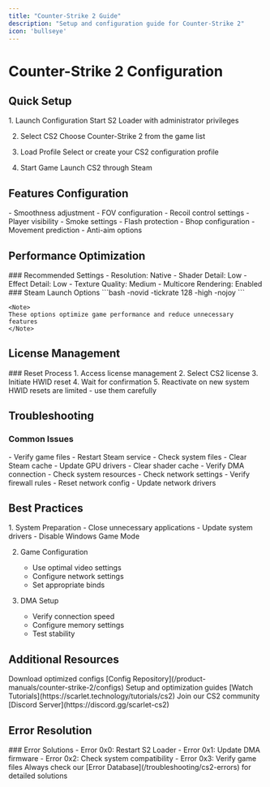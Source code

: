 ```yaml
---
title: "Counter-Strike 2 Guide"
description: "Setup and configuration guide for Counter-Strike 2"
icon: 'bullseye'
---
```


# Counter-Strike 2 Configuration

## Quick Setup

<Steps>
  1. Launch Configuration
     Start S2 Loader with administrator privileges
     
  2. Select CS2
     Choose Counter-Strike 2 from the game list
     
  3. Load Profile
     Select or create your CS2 configuration profile
     
  4. Start Game
     Launch CS2 through Steam
</Steps>

## Features Configuration

<CardGroup>
  <Card title="Aim Settings" icon="crosshairs">
    - Smoothness adjustment
    - FOV configuration
    - Recoil control settings
  </Card>
  
  <Card title="Visual Options" icon="eye">
    - Player visibility
    - Smoke settings
    - Flash protection
  </Card>
  
  <Card title="Movement" icon="person-running">
    - Bhop configuration
    - Movement prediction
    - Anti-aim options
  </Card>
</CardGroup>

## Performance Optimization

<Tabs>
  <Tab title="Graphics Settings">
    ### Recommended Settings
    - Resolution: Native
    - Shader Detail: Low
    - Effect Detail: Low
    - Texture Quality: Medium
    - Multicore Rendering: Enabled
  </Tab>
  
  <Tab title="Launch Options">
    ### Steam Launch Options
    ```bash
    -novid -tickrate 128 -high -nojoy
    ```
    
    <Note>
    These options optimize game performance and reduce unnecessary features
    </Note>
  </Tab>
</Tabs>

## License Management

<Accordion title="HWID Reset">
### Reset Process
1. Access license management
2. Select CS2 license
3. Initiate HWID reset
4. Wait for confirmation
5. Reactivate on new system

<Warning>
HWID resets are limited - use them carefully
</Warning>
</Accordion>

## Troubleshooting

### Common Issues

<AccordionGroup>
  <Accordion title="VAC Error">
    - Verify game files
    - Restart Steam service
    - Check system files
    - Clear Steam cache
  </Accordion>
  
  <Accordion title="Performance Issues">
    - Update GPU drivers
    - Clear shader cache
    - Verify DMA connection
    - Check system resources
  </Accordion>
  
  <Accordion title="Connection Problems">
    - Check network settings
    - Verify firewall rules
    - Reset network config
    - Update network drivers
  </Accordion>
</AccordionGroup>

## Best Practices

<Steps>
  1. System Preparation
     - Close unnecessary applications
     - Update system drivers
     - Disable Windows Game Mode
     
  2. Game Configuration
     - Use optimal video settings
     - Configure network settings
     - Set appropriate binds
     
  3. DMA Setup
     - Verify connection speed
     - Configure memory settings
     - Test stability
</Steps>

## Additional Resources

<CardGroup>
  <Card title="Configuration Files" icon="file-code">
    Download optimized configs
    [Config Repository](/product-manuals/counter-strike-2/configs)
  </Card>
  
  <Card title="Video Tutorials" icon="video">
    Setup and optimization guides
    [Watch Tutorials](https://scarlet.technology/tutorials/cs2)
  </Card>
  
  <Card title="Community Support" icon="users">
    Join our CS2 community
    [Discord Server](https://discord.gg/scarlet-cs2)
  </Card>
</CardGroup>

## Error Resolution

<Accordion title="Common Error Codes">
### Error Solutions
- Error 0x0: Restart S2 Loader
- Error 0x1: Update DMA firmware
- Error 0x2: Check system compatibility
- Error 0x3: Verify game files

<Tip>
Always check our [Error Database](/troubleshooting/cs2-errors) for detailed solutions
</Tip>
</Accordion> 